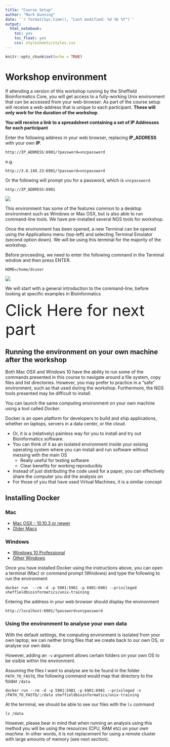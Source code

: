 ```yaml
---
title: "Course Setup"
author: "Mark Dunning"
date: '`r format(Sys.time(), "Last modified: %d %b %Y")`'
output:
  html_notebook:
    toc: yes
    toc_float: yes
    css: stylesheets/styles.css
---
```


```r
knitr::opts_chunk$set(echo = TRUE)
```

# Workshop environment

If attending a version of this workshop running by the Sheffield Bioinformatics Core, you will get access to a fully-working Unix environment that can be accessed from your web-browser. As part of the course setup will receive a web-address that is unique to each participant. **These will only work for the duration of the workshop**. 

**You will receive a link to a spreadsheet containing a set of IP Addresses for each participant**

Enter the following address in your web browser, replacing **IP_ADDRESS** with your own **IP**.

```
http://IP_ADDRESS:6901/?password=vncpassword
```

e.g. 

```
http://3.8.149.23:6901/?password=vncpassword
```


Or the following will prompt you for a password, which is `vncpassword`.

```
http://IP_ADDRESS:6901
```

![](images/vnc_desktop.PNG)

This environment has some of the features common to a desktop environment such as Windows or Max OSX, but is also able to run command-line tools. We have pre-installed several NGS tools for workshop.

Once the environment has been opened, a new Terminal can be opened using the Applications menu (top-left) and selecting Terminal Emulator (second option down). We will be using this terminal for the majority of the workshop.

Before proceeding, we need to enter the following command in the Terminal window and then press ENTER.

```
HOME=/home/dcuser
```

![](images/set_home.png)

We will start with a general introduction to the command-line, before looking at specific examples in Bioinformatics 

<a href="https://datacarpentry.org/shell-genomics/01-introduction/" style="font-size: 50px; text-decoration: none">Click Here for next part</a>


## Running the environment on your own machine after the workshop

Both Mac OSX and Windows 10 have the ability to run some of the commands presented in this course to navigate around a file system, copy files and list directories. However, you may prefer to practice in a "safe" environment, such as that used during the workshop. Furthermore, the NGS tools presented may be difficult to install. 

You can launch the same computing environment on your own machine using a tool called *Docker*.

Docker is an open platform for developers to build and ship applications, whether on laptops, servers in a data center, or the cloud.

- Or, it is a (relatively) painless way for you to install and try out Bioinformatics software.
- You can think of it as an isolated environment inside your exising operating system where you can install and run software without messing with the main OS
    + Really useful for testing software
    + Clear benefits for working reproducibly
- Instead of just distributing the code used for a paper, you can effectively share the computer you did the analysis on
- For those of you that have used Virtual Machines, it is a similar concept


## Installing Docker


### Mac

- [Mac OSX - 10.10.3 or newer](https://www.docker.com/docker-mac)
- [Older Macs](https://download.docker.com/mac/stable/DockerToolbox.pkg)

### Windows

- [Windows 10 Professional](https://www.docker.com/docker-windows)
- [Other Windows](https://download.docker.com/win/stable/DockerToolbox.exe)

Once you have installed Docker using the instructions above, you can open a terminal (Mac) or command prompt (Windows) and type the following to run the environment

```
docker run  --rm -d -p 5901:5901 -p 6901:6901 --privileged sheffieldbioinformatics/unix-training
```

Entering the address in your web browser should display the environment

```
http://localhost:6901/?password=vncpassword
```




### Using the environment to analyse your own data

With the default settings, the computing environment is isolated from your own laptop; we can neither bring files that we create back to our own OS, or analyse our own data.

However, adding an `-v` argument allows certain folders on your own OS to be visible within the environment. 

Assuming the files I want to analyse are to be found in the folder `PATH_TO_FASTQ`, the following command would map that directory to the folder `/data`

```
docker run --rm -d -p 5901:5901 -p 6901:6901 --privileged -v /PATH_TO_FASTQ/:/data sheffieldbioinformatics/unix-training

```


At the terminal, we should be able to see our files with the `ls` command

```
ls /data
```

However, please bear in mind that when running an analysis using this method you will be using the resources (CPU, RAM etc) *on your own machine*. In other words, it is not replacement for using a remote cluster with large amounts of memory (see next section).


